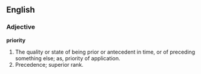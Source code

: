 ==English==

===Adjective===

'''priority'''

#The quality or state of being prior or antecedent in time, or of preceding something else; as, priority of application.
#Precedence; superior rank.